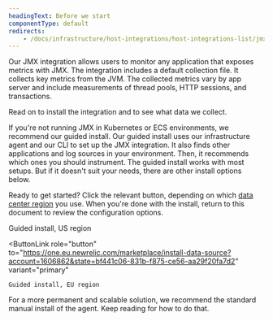 ```yaml
---
headingText: Before we start
componentType: default
redirects:
    - /docs/infrastructure/host-integrations/host-integrations-list/jmx-monitoring-activemq
---
```


Our JMX integration allows users to monitor any application that exposes metrics with JMX. The integration includes a default collection file. It collects key metrics from the JVM. The collected metrics vary by app server and include measurements of thread pools, HTTP sessions, and transactions.

Read on to install the integration and to see what data we collect.

<Callout variant="tip">
  If you're not running JMX in Kubernetes or ECS environments, we recommend our guided install. Our guided install uses our infrastructure agent and our CLI to set up the JMX integration. It also finds other applications and log sources in your environment. Then, it recommends which ones you should instrument. The guided install works with most setups. But if it doesn't suit your needs, there are other install options below.
</Callout>

Ready to get started? Click the relevant button, depending on which [data center region](/docs/accounts/accounts-billing/account-setup/choose-your-data-center) you use. When you're done with the install, return to this document to review the configuration options.

<ButtonGroup>
  <ButtonLink
    role="button"
    to="https://one.newrelic.com/marketplace/install-data-source?account=1606862&state=bf441c06-831b-f875-ce56-aa29f20fa7d2"
    variant="primary"
  >
    Guided install, US region
  </ButtonLink>

  <ButtonLink
    role="button"
    to="https://one.eu.newrelic.com/marketplace/install-data-source?account=1606862&state=bf441c06-831b-f875-ce56-aa29f20fa7d2"
    variant="primary"
  >
    Guided install, EU region
  </ButtonLink>
</ButtonGroup>

For a more permanent and scalable solution, we recommend the standard manual install of the agent. Keep reading for how to do that.
